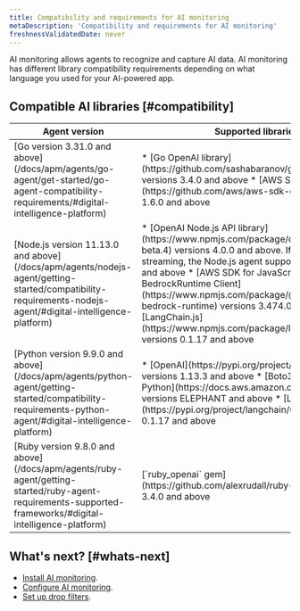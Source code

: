 ```yaml
---
title: Compatibility and requirements for AI monitoring
metaDescription: 'Compatibility and requirements for AI monitoring'
freshnessValidatedDate: never
---
```


AI monitoring allows agents to recognize and capture AI data. AI monitoring has different library compatibility requirements depending on what language you used for your AI-powered app. 

## Compatible AI libraries [#compatibility] 

<table>
    <thead>
        <tr>
            <th>
                Agent version
            </th>
            <th>
                Supported libraries
            </th>
        </tr>
    </thead>
    <tbody>
        <tr>
            <td>
            [Go version 3.31.0 and above](/docs/apm/agents/go-agent/get-started/go-agent-compatibility-requirements/#digital-intelligence-platform)
            </td>
            <td>
            * [Go OpenAI library](https://github.com/sashabaranov/go-openai) versions 3.4.0 and above
            * [AWS SDK for Go v2](https://github.com/aws/aws-sdk-go-v2) versions 1.6.0 and above
            </td>
        </tr>
        <tr>
            <td>
            [Node.js version 11.13.0 and above](/docs/apm/agents/nodejs-agent/getting-started/compatibility-requirements-nodejs-agent/#digital-intelligence-platform)
            </td>
            <td>
            * [OpenAI Node.js API library](https://www.npmjs.com/package/openai/v/4.0.0-beta.4) versions 4.0.0 and above. If your model uses streaming, the Node.js agent supports versions 4.12.2 and above
            * [AWS SDK for JavaScript BedrockRuntime Client](https://www.npmjs.com/package/@aws-sdk/client-bedrock-runtime) versions 3.474.0 and above
            * [LangChain.js](https://www.npmjs.com/package/langchain/v/0.1.17) versions 0.1.17 and above
            </td>
        </tr>
        <tr>
            <td>
            [Python version 9.9.0 and above](/docs/apm/agents/python-agent/getting-started/compatibility-requirements-python-agent/#digital-intelligence-platform)
            </td>
            <td>
            * [OpenAI](https://pypi.org/project/openai/) library versions 1.13.3 and above
            * [Boto3 AWS SDK for Python](https://docs.aws.amazon.com/pythonsdk/)  versions ELEPHANT and above
            * [LangChain](https://pypi.org/project/langchain/0.0.300/) versions 0.1.17 and above
            </td>
        </tr>
        <tr>
            <td>
                [Ruby version 9.8.0 and above](/docs/apm/agents/ruby-agent/getting-started/ruby-agent-requirements-supported-frameworks/#digital-intelligence-platform)
            </td>
            <td>
                [`ruby_openai` gem](https://github.com/alexrudall/ruby-openai) version 3.4.0 and above
            </td>
        </tr>
    </tbody>
</table>

## What's next? [#whats-next]

* [Install AI monitoring](/install/ai-monitoring).
* [Configure AI monitoring](/docs/ai-monitoring/configure-ai-monitoring).
* [Set up drop filters](/docs/ai-monitoring/drop-sensitive-data).